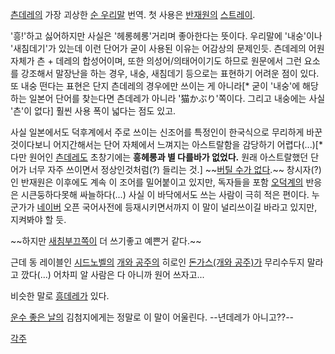 [[츤데레]]의 가장 괴상한 [[순 우리말]] 번역. 첫 사용은 [[반재원]]의 [[스트레이]]. 

'흥!'하고 싫어하지만 사실은 '헤롱헤롱'거리며 좋아한다는 뜻이다. 우리말에 '내숭'이나 '새침데기'가 있는데 이런 단어가 굳이 사용된 이유는 어감상의 문제인듯. 츤데레의 어원 자체가 츤 + 데레의 합성어이며, 또한 의성어/의태어이기도 하므로 원문에서 그런 요소를 강조해서 말장난을 하는 경우, 내숭, 새침데기 등으로는 표현하기 어려운 점이 있다. 또 내숭 떤다는 표현은 단지 츤데레의 경우에만 쓰이는 게 아니라[* 굳이 '내숭'에 해당하는 일본어 단어를 찾는다면 츤데레가 아니라 '猫かぶり'쪽이다. 그리고 내숭에는 사실 '츤'이 없다] 훨씬 사용 폭이 넓다는 점도 있고.

사실 일본에서도 덕후계에서 주로 쓰이는 신조어를 특정인이 한국식으로 무리하게 바꾼 것이다보니 어지간해서는 단어 자체에서 느껴지는 아스트랄함을 감당하기 어렵다(...)[* 다만 원어인 [[츤데레]]도 초창기에는 '''흥헤롱과 별 다를바가 없었다.''' 원래 아스트랄했던 단어가 너무 자주 쓰이면서 정상인것처럼(?) 들리는 것.] ~~[[버틸 수가 없다]].~~ 창시자(?)인 반재원은 이후에도 계속 이 조어를 밀어붙이고 있지만, 독자들을 포함 [[오덕계]]의 반응은 시큰둥하다못해 싸늘하다(...) 사실 이 바닥에서도 쓰는 사람이 극히 적은 편이다. 누군가가 [[네이버]] 오픈 국어사전에 등재시키면서까지 이 말이 널리쓰이길 바라고 있지만, 지켜봐야 할 듯.

~~하지만 [[새침부끄]]쪽이 더 쓰기좋고 예쁜거 같다.~~

근데 동 레이블인 [[시드노벨]]의 [[개와 공주]]의 히로인 [[돈가스(개와 공주)]]가 무리수두지 말라고 깠다(...) 어차피 알 사람은 다 아니까 원어 쓰자고...

비슷한 말로 [[흥데레]]가 있다.

[[운수 좋은 날]]의 김첨지에게는 정말로 이 말이 어울린다. --년데레가 아니고??--

[[각주]]

